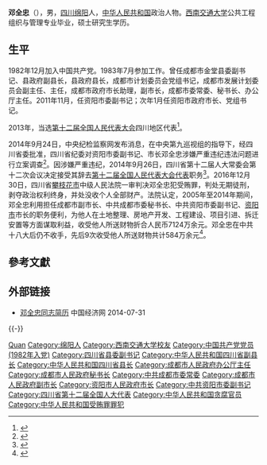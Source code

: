 '''邓全忠'''（{{bd|1962年|3月|}}），男，[[四川|四川]][[绵阳|绵阳]]人，[[中华人民共和国|中华人民共和国]]政治人物。[[西南交通大学|西南交通大学]]公共工程组织与管理专业毕业，硕士研究生学历。

==生平==
1982年12月加入中国共产党。1983年7月参加工作。曾任成都市金堂县委副书记、县政府副县长，县政府县长，成都市计划委员会党组书记，成都市发展计划委员会副主任、主任，成都市政府市长助理，副市长，成都市委常委、秘书长、办公厅主任。2011年11月，任资阳市委副书记；次年1月任资阳市政府市长、党组书记。

2013年，当选[[第十二届全国人民代表大会|第十二届全国人民代表大会]]四川地区代表<ref>{{cite news|title=全国人大代表信息-邓全忠|url= http://210.82.31.1:8084/delegate/viewDelegate.action?dbid=122118|accessdate=2013-04-05|newspaper=全国人大网}}{{dead link|date=2018年4月 |bot=InternetArchiveBot |fix-attempted=yes }}</ref>。

2014年9月24日，中央纪检监察网发布消息，在中央第九巡视组的指导下，经四川省委批准，四川省纪委对资阳市委副书记、市长邓全忠涉嫌严重违纪违法问题进行立案调查<ref>{{cite news|title=四川资阳市市长邓全忠涉嫌严重违纪违法被立案调查|url=http://leaders.people.com.cn/n/2014/0924/c58278-25722397.html|accessdate=2013-09-24|newspaper=人民网|archive-date=2016-03-04|archive-url=https://web.archive.org/web/20160304083918/http://leaders.people.com.cn/n/2014/0924/c58278-25722397.html|dead-url=no}}</ref>。因涉嫌严重违纪，2014年9月26日，四川省第十二届人大常委会第十二次会议决定接受其辞去[[第十二届全国人民代表大会代表|第十二届全国人民代表大会代表]]职务<ref>{{cite news|title=第十二届全国人民代表大会常务委员会代表资格审查委员会关于个别代表的代表资格的报告（2014年11月1日第十二届全国人民代表大会常务委员会第十一次会议通过）|url=http://www.npc.gov.cn/wxzl/gongbao/2014-12/23/content_1892465.htm|accessdate=2016-07-03|newspaper=中国人大网|archive-date=2016-08-28|archive-url=https://web.archive.org/web/20160828182503/http://www.npc.gov.cn/wxzl/gongbao/2014-12/23/content_1892465.htm|dead-url=no}}</ref>。2016年12月30日，四川省[[攀枝花市|攀枝花市]]中级人民法院一审判决邓全忠犯受贿罪，判处无期徒刑，剥夺政治权利终身，并处没收个人全部财产。法院认定，2005年至2014年期间，邓全忠利用担任成都市副市长、中共成都市委秘书长、中共资阳市委副书记、[[资阳市|资阳市]]市长的职务便利，为他人在土地整理、房地产开发、工程建设、项目引进、拆迁安置等方面谋取利益，收受他人所送财物折合人民币7124万余元。邓全忠在中共十八大后仍不收手，先后9次收受他人所送财物共计584万余元<ref>{{cite news|title=四川资阳市原市长邓全忠一审被判处无期徒刑|url=http://fanfu.people.com.cn/n1/2016/1230/c64371-28990560.html|accessdate=2016-12-30|newspaper=人民网|archive-date=2018-02-16|archive-url=https://web.archive.org/web/20180216025353/http://fanfu.people.com.cn/n1/2016/1230/c64371-28990560.html|dead-url=no}}</ref>。

== 參考文獻 ==
{{reflist}}

== 外部链接 ==
* [http://district.ce.cn/newarea/roll/201111/18/t20111118_22849219_1.shtml 邓全忠同志简历] {{Wayback|url=http://district.ce.cn/newarea/roll/201111/18/t20111118_22849219_1.shtml |date=20160304202236 }} 中国经济网 2014-07-31

{{-}}
{{start box}}
{{s-gov|prc}}
{{s-before|[[罗勤宏|罗勤宏]]}}
{{s-title|[[资阳市人民政府|资阳市人民政府]]市长|2012年1月－2014年9月}}
{{s-after|[[陈吉明|陈吉明]]}}
{{end box}}

{{中共十八大以来的反腐败工作}}

{{Authority control}}
{{DEFAULTSORT:D}}
[[Category:邓姓|Quan]]
[[Category:绵阳人|Category:绵阳人]]
[[Category:西南交通大学校友|Category:西南交通大学校友]]
[[Category:中国共产党党员_(1982年入党)|Category:中国共产党党员 (1982年入党)]]
[[Category:四川省县委副书记|Category:四川省县委副书记]]
[[Category:中华人民共和国四川省副县长|Category:中华人民共和国四川省副县长]]
[[Category:中华人民共和国四川省县长|Category:中华人民共和国四川省县长]]
[[Category:成都市人民政府办公厅主任|Category:成都市人民政府办公厅主任]]
[[Category:成都市人民政府秘书长|Category:成都市人民政府秘书长]]
[[Category:中共成都市委常委|Category:中共成都市委常委]]
[[Category:成都市人民政府副市长|Category:成都市人民政府副市长]]
[[Category:资阳市人民政府市长|Category:资阳市人民政府市长]]
[[Category:中共资阳市委副书记|Category:中共资阳市委副书记]]
[[Category:四川省第十二届全国人大代表|Category:四川省第十二届全国人大代表]]
[[Category:中华人民共和国贪腐官员|Category:中华人民共和国贪腐官员]]
[[Category:中华人民共和国受贿罪罪犯|Category:中华人民共和国受贿罪罪犯]]